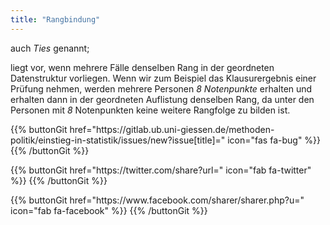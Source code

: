 ```yaml
---
title: "Rangbindung"
---
```


auch *Ties* genannt;

liegt vor, wenn mehrere Fälle denselben Rang in der geordneten Datenstruktur vorliegen. Wenn wir zum Beispiel das Klausurergebnis einer Prüfung nehmen, werden mehrere Personen *8 Notenpunkte* erhalten und erhalten dann in der geordneten Auflistung denselben Rang, da unter den Personen mit *8* Notenpunkten keine weitere Rangfolge zu bilden ist.

{{% buttonGit href=\"https\:\/\/gitlab.ub.uni-giessen.de\/methoden-politik\/einstieg-in-statistik\/issues\/new?issue[title]=\" icon=\"fas fa-bug\" %}} {{% /buttonGit %}} 

{{% buttonGit href=\"https\:\/\/twitter.com\/share?url=\" icon=\"fab fa-twitter\" %}} {{% /buttonGit %}}

{{% buttonGit href=\"https\:\/\/www.facebook.com\/sharer\/sharer.php?u=\" icon=\"fab fa-facebook\" %}} {{% /buttonGit %}}
